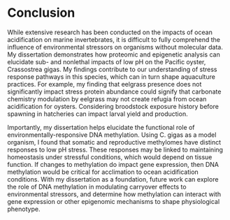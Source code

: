 # Conclusion {-}

While extensive research has been conducted on the impacts of ocean acidification on marine invertebrates, it is difficult to fully comprehend the influence of environmental stressors on organisms without molecular data. My dissertation demonstrates how proteomic and epigenetic analysis can elucidate sub- and nonlethal impacts of low pH on the Pacific oyster, Crassostrea gigas. My findings contribute to our understanding of stress response pathways in this species, which can in turn shape aquaculture practices. For example, my finding that eelgrass presence does not significantly impact stress protein abundance could signify that carbonate chemistry modulation by eelgrass may not create refugia from ocean acidification for oysters. Considering broodstock exposure history before spawning in hatcheries can impact larval yield and production.

Importantly, my dissertation helps elucidate the functional role of environmentally-responsive DNA methylation. Using C. gigas as a model organism, I found that somatic and reproductive methylomes have distinct responses to low pH stress. These responses may be linked to maintaining homeostasis under stressful conditions, which would depend on tissue function. If changes to methylation do impact gene expression, then DNA methylation would be critical for acclimation to ocean acidification conditions. With my dissertation as a foundation, future work can explore the role of DNA methylation in modulating carryover effects to environmental stressors, and determine how methylation can interact with gene expression or other epigenomic mechanisms to shape physiological phenotype.
 
